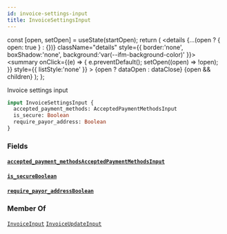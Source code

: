 ```yaml
---
id: invoice-settings-input
title: InvoiceSettingsInput
---
```









  const [open, setOpen] = useState(startOpen);
  return (
    <details {...(open ? { open: true } : {})} className="details" style={{ border:'none', boxShadow:'none', background:'var(--ifm-background-color)' }}>
      <summary
        onClick={(e) => {
          e.preventDefault();
          setOpen((open) => !open);
        }}
        style={{ listStyle:'none' }}
      >
      {open ? dataOpen : dataClose}
      </summary>
      {open && children}
    </details>
  );
};








Invoice settings input


```graphql
input InvoiceSettingsInput {
  accepted_payment_methods: AcceptedPaymentMethodsInput
  is_secure: Boolean
  require_payor_address: Boolean
}
```




### Fields

#### [`accepted_payment_methods`](#)<Bullet />[`AcceptedPaymentMethodsInput`](/docs/api/types/inputs/accepted-payment-methods-input)  
> 
> 
> 
> 

#### [`is_secure`](#)<Bullet />[`Boolean`](/docs/api/types/scalars/boolean)  
> 
> 
> 
> 

#### [`require_payor_address`](#)<Bullet />[`Boolean`](/docs/api/types/scalars/boolean)  
> 
> 
> 
> 



### Member Of

[`InvoiceInput`](/docs/api/types/inputs/invoice-input)  <Badge class="badge badge--secondary" text="input"/><Bullet />[`InvoiceUpdateInput`](/docs/api/types/inputs/invoice-update-input)  <Badge class="badge badge--secondary" text="input"/>

